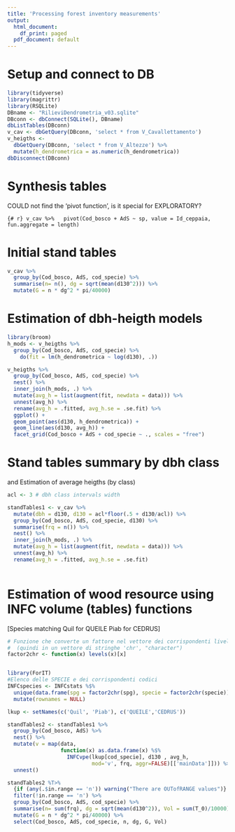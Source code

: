 ```yaml
---
title: 'Processing forest inventory measurements'
output:
  html_document:
    df_print: paged
  pdf_document: default
---
```


# Setup and connect to DB

```r
library(tidyverse)
library(magrittr)
library(RSQLite)
DBname <- "RilieviDendrometria_v03.sqlite"
DBconn <- dbConnect(SQLite(), DBname)
dbListTables(DBconn)
v_cav <- dbGetQuery(DBconn, 'select * from V_Cavallettamento')
v_heigths <- 
  dbGetQuery(DBconn, 'select * from V_Altezze') %>%
  mutate(h_dendrometrica = as.numeric(h_dendrometrica))
dbDisconnect(DBconn)
```

# Synthesis tables
COULD not find the 'pivot function', is it special for EXPLORATORY?

```{# r}
v_cav %>%
  pivot(Cod_bosco + AdS ~ sp, value = Id_ceppaia, fun.aggregate = length)
```

# Initial stand tables

```r
v_cav %>%
  group_by(Cod_bosco, AdS, cod_specie) %>%
  summarise(n= n(), dg = sqrt(mean(d130^2))) %>%
  mutate(G = n * dg^2 * pi/40000)

```

# Estimation of dbh-heigth models

```r
library(broom)
h_mods <- v_heigths %>%
  group_by(Cod_bosco, AdS, cod_specie) %>%
    do(fit = lm(h_dendrometrica ~ log(d130), .))

v_heigths %>%
  group_by(Cod_bosco, AdS, cod_specie) %>%
  nest() %>%
  inner_join(h_mods, .) %>%
  mutate(avg_h = list(augment(fit, newdata = data))) %>%
  unnest(avg_h) %>%
  rename(avg_h = .fitted, avg_h.se = .se.fit) %>%
  ggplot() +
  geom_point(aes(d130, h_dendrometrica)) +
  geom_line(aes(d130, avg_h)) +
  facet_grid(Cod_bosco + AdS + cod_specie ~ ., scales = "free")

```

# Stand tables summary by dbh class
and Estimation of average heigths (by class)

```r
acl <- 3 # dbh class intervals width

standTables1 <- v_cav %>%
  mutate(dbh = d130, d130 = acl*floor(.5 + d130/acl)) %>%
  group_by(Cod_bosco, AdS, cod_specie, d130) %>%
  summarise(frq = n()) %>%
  nest() %>%
  inner_join(h_mods, .) %>%
  mutate(avg_h = list(augment(fit, newdata = data))) %>%
  unnest(avg_h) %>%
  rename(avg_h = .fitted, avg_h.se = .se.fit)
  

```


# Estimation of wood resource using INFC volume (tables) functions
[Species matching
Quil for QUEILE
Piab for CEDRUS]

```r
# Funzione che converte un fattore nel vettore dei corrispondenti livelli
#  (quindi in un vettore di stringhe 'chr', "character")
factor2chr <- function(x) levels(x)[x]


library(ForIT)
#Elenco delle SPECIE e dei corrispondenti codici
INFCspecies <- INFCstats %$% 
  unique(data.frame(spg = factor2chr(spg), specie = factor2chr(specie))) %>%
  mutate(rownames = NULL)

lkup <- setNames(c('Quil', 'Piab'), c('QUEILE','CEDRUS'))

standTables2 <- standTables1 %>%
  group_by(Cod_bosco, AdS) %>%
  nest() %>%
  mutate(v = map(data, 
                 function(x) as.data.frame(x) %$%
                   INFCvpe(lkup[cod_specie], d130 , avg_h, 
                           mod='v', frq, aggr=FALSE)[['mainData']])) %>%
  unnest()

standTables2 %T>% 
  {if (any(.$in.range == 'n')) warning("There are OUTofRANGE values")} %<>%
  filter(!in.range == 'n') %>%
  group_by(Cod_bosco, AdS, cod_specie) %>%
  summarise(n= sum(frq), dg = sqrt(mean(d130^2)), Vol = sum(T_0)/10000) %>%
  mutate(G = n * dg^2 * pi/40000) %>%
  select(Cod_bosco, AdS, cod_specie, n, dg, G, Vol)

```

